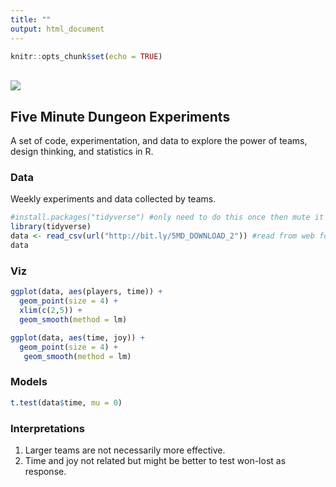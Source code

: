 ```yaml
---
title: ""
output: html_document
---
```


```r
knitr::opts_chunk$set(echo = TRUE)
```
<br>
![](./5MD.jpg) 





## Five Minute Dungeon Experiments  
A set of code, experimentation, and data to explore the power of teams, design thinking, and statistics in R.  

### Data  
Weekly experiments and data collected by teams.  

```r
#install.packages("tidyverse") #only need to do this once then mute it with #
library(tidyverse)
data <- read_csv(url("http://bit.ly/5MD_DOWNLOAD_2")) #read from web for updates but can load locally too
data

```

### Viz  
```r
ggplot(data, aes(players, time)) +
  geom_point(size = 4) +
  xlim(c(2,5)) +
  geom_smooth(method = lm)

ggplot(data, aes(time, joy)) +
  geom_point(size = 4) +
   geom_smooth(method = lm)

```

### Models
```r
t.test(data$time, mu = 0)

```

### Interpretations  
1. Larger teams are not necessarily more effective.  
2. Time and joy not related but might be better to test won-lost as response.  
